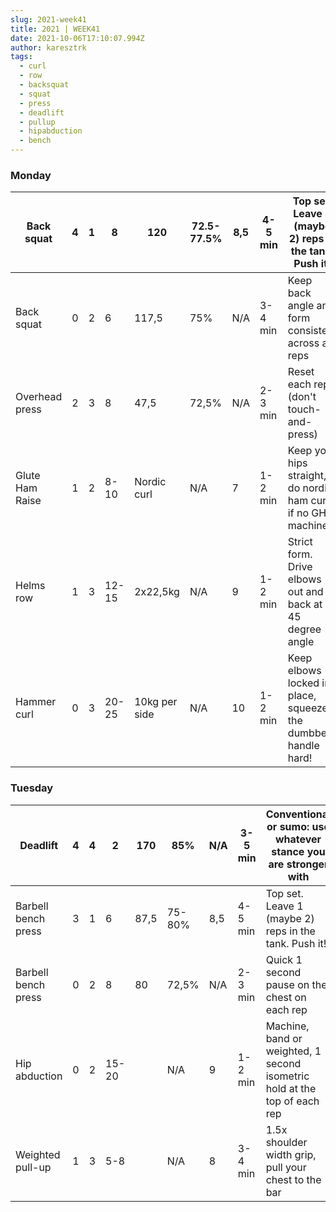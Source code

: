 ```yaml
---
slug: 2021-week41
title: 2021 | WEEK41
date: 2021-10-06T17:10:07.994Z
author: karesztrk
tags:
  - curl
  - row
  - backsquat
  - squat
  - press
  - deadlift
  - pullup
  - hipabduction
  - bench
---
```

### Monday

| Back squat      | 4   | 1   | 8     | 120           | 72.5-77.5% | 8,5 | 4-5 min | Top set. Leave 1 (maybe 2) reps in the tank. Push it!          |
| --------------- | --- | --- | ----- | ------------- | ---------- | --- | ------- | -------------------------------------------------------------- |
| Back squat      | 0   | 2   | 6     | 117,5         | 75%        | N/A | 3-4 min | Keep back angle and form consistent across all reps            |
| Overhead press  | 2   | 3   | 8     | 47,5          | 72,5%      | N/A | 2-3 min | Reset each rep (don't touch-and-press)                         |
| Glute Ham Raise | 1   | 2   | 8-10  | Nordic curl   | N/A        | 7   | 1-2 min | Keep your hips straight, do nordic ham curls if no GHR machine |
| Helms row       | 1   | 3   | 12-15 | 2x22,5kg      | N/A        | 9   | 1-2 min | Strict form. Drive elbows out and back at 45 degree angle      |
| Hammer curl     | 0   | 3   | 20-25 | 10kg per side | N/A        | 10  | 1-2 min | Keep elbows locked in place, squeeze the dumbbell handle hard! |



### Tuesday

| Deadlift            | 4   | 4   | 2     | 170  | 85%    | N/A | 3-5 min | Conventional or sumo: use whatever stance you are stronger with           |
| ------------------- | --- | --- | ----- | ---- | ------ | --- | ------- | ------------------------------------------------------------------------- |
| Barbell bench press | 3   | 1   | 6     | 87,5 | 75-80% | 8,5 | 4-5 min | Top set. Leave 1 (maybe 2) reps in the tank. Push it!                     |
| Barbell bench press | 0   | 2   | 8     | 80   | 72,5%  | N/A | 2-3 min | Quick 1 second pause on the chest on each rep                             |
| Hip abduction       | 0   | 2   | 15-20 |      | N/A    | 9   | 1-2 min | Machine, band or weighted, 1 second isometric hold at the top of each rep |
| Weighted pull-up    | 1   | 3   | 5-8   |      | N/A    | 8   | 3-4 min | 1.5x shoulder width grip, pull your chest to the bar                      |